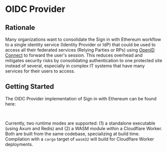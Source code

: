 
# OIDC Provider

## Rationale

Many organizations want to consolidate the Sign in with Ethereum workflow to a single identity service (Identity Provider or IdP) that could be used to access all their federated services (Relying Parties or RPs) using [OpenID Connect](https://openid.net/connect/) to forward the user's session. This reduces overhead and mitigates security risks by consolidating authentication to one protected site instead of several, especially in complex IT systems that have many services for their users to access.

## Getting Started

The OIDC Provider implementation of Sign in with Ethereum can be found here:

<FullWidthLink
	href='https://github.com/signinwithethereum/siwe-oidc'
	logo='/img/github.svg'
	text='signinwithethereum/siwe-oidc'
	themeAware={true}
/>
<br />

Currently, two runtime modes are supported: (1) a standalone executable (using
Axum and Redis) and (2) a WASM module within a Cloudflare Worker. Both are built
from the same codebase, specializing at build time. Compilation with a `cargo` target
of `wasm32` will build for Cloudflare Worker deployments.
